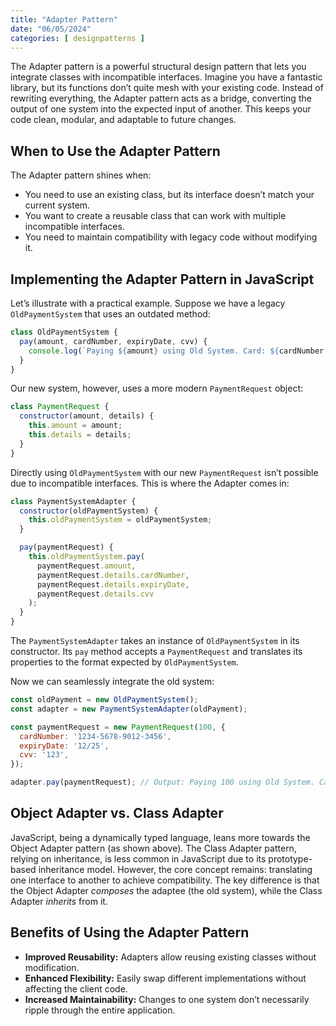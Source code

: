 ```yaml
---
title: "Adapter Pattern"
date: "06/05/2024"
categories: [ designpatterns ]
---
```


The Adapter pattern is a powerful structural design pattern that lets you integrate classes with incompatible interfaces.  Imagine you have a fantastic library, but its functions don't quite mesh with your existing code.  Instead of rewriting everything, the Adapter pattern acts as a bridge, converting the output of one system into the expected input of another. This keeps your code clean, modular, and adaptable to future changes.

## When to Use the Adapter Pattern

The Adapter pattern shines when:

* You need to use an existing class, but its interface doesn't match your current system.
* You want to create a reusable class that can work with multiple incompatible interfaces.
* You need to maintain compatibility with legacy code without modifying it.

## Implementing the Adapter Pattern in JavaScript

Let's illustrate with a practical example.  Suppose we have a legacy `OldPaymentSystem` that uses an outdated method:

```javascript
class OldPaymentSystem {
  pay(amount, cardNumber, expiryDate, cvv) {
    console.log(`Paying ${amount} using Old System. Card: ${cardNumber.substring(0,4)}`);
  }
}
```

Our new system, however, uses a more modern `PaymentRequest` object:

```javascript
class PaymentRequest {
  constructor(amount, details) {
    this.amount = amount;
    this.details = details;
  }
}
```

Directly using `OldPaymentSystem` with our new `PaymentRequest` isn't possible due to incompatible interfaces.  This is where the Adapter comes in:

```javascript
class PaymentSystemAdapter {
  constructor(oldPaymentSystem) {
    this.oldPaymentSystem = oldPaymentSystem;
  }

  pay(paymentRequest) {
    this.oldPaymentSystem.pay(
      paymentRequest.amount,
      paymentRequest.details.cardNumber,
      paymentRequest.details.expiryDate,
      paymentRequest.details.cvv
    );
  }
}
```

The `PaymentSystemAdapter` takes an instance of `OldPaymentSystem` in its constructor. Its `pay` method accepts a `PaymentRequest` and translates its properties to the format expected by `OldPaymentSystem`.

Now we can seamlessly integrate the old system:

```javascript
const oldPayment = new OldPaymentSystem();
const adapter = new PaymentSystemAdapter(oldPayment);

const paymentRequest = new PaymentRequest(100, {
  cardNumber: '1234-5678-9012-3456',
  expiryDate: '12/25',
  cvv: '123',
});

adapter.pay(paymentRequest); // Output: Paying 100 using Old System. Card: 1234
```


## Object Adapter vs. Class Adapter

JavaScript, being a dynamically typed language, leans more towards the Object Adapter pattern (as shown above).  The Class Adapter pattern, relying on inheritance, is less common in JavaScript due to its prototype-based inheritance model.  However, the core concept remains: translating one interface to another to achieve compatibility.  The key difference is that the Object Adapter *composes* the adaptee (the old system), while the Class Adapter *inherits* from it.


##  Benefits of Using the Adapter Pattern

* **Improved Reusability:**  Adapters allow reusing existing classes without modification.
* **Enhanced Flexibility:**  Easily swap different implementations without affecting the client code.
* **Increased Maintainability:**  Changes to one system don't necessarily ripple through the entire application.



